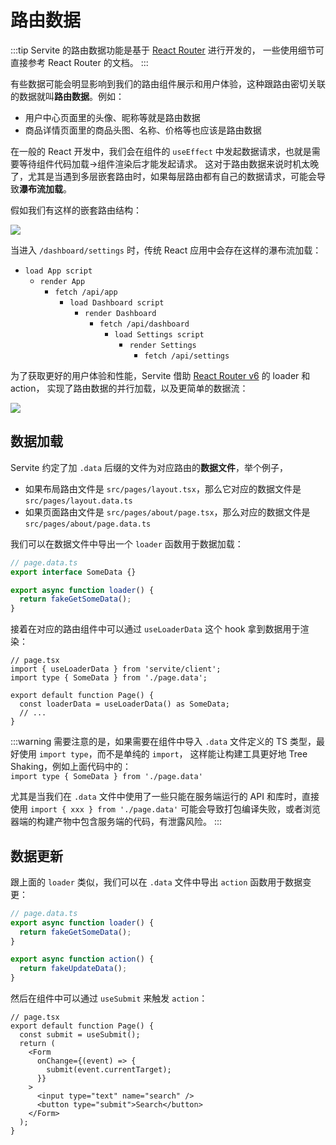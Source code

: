 # 路由数据

:::tip
Servite 的路由数据功能是基于 [React Router](https://reactrouter.com) 进行开发的，
一些使用细节可直接参考 React Router 的文档。
:::

有些数据可能会明显影响到我们的路由组件展示和用户体验，这种跟路由密切关联的数据就叫**路由数据**。例如：
- 用户中心页面里的头像、昵称等就是路由数据
- 商品详情页面里的商品头图、名称、价格等也应该是路由数据

在一般的 React 开发中，我们会在组件的 `useEffect` 中发起数据请求，也就是需要等待组件代码加载->组件渲染后才能发起请求。
这对于路由数据来说时机太晚了，尤其是当遇到多层嵌套路由时，如果每层路由都有自己的数据请求，可能会导致**瀑布流加载**。

假如我们有这样的嵌套路由结构：

![](../../../assets/nested-routes.png)

当进入 `/dashboard/settings` 时，传统 React 应用中会存在这样的瀑布流加载：

- `load App script`
  - `render App`
    - `fetch /api/app`
      - `load Dashboard script`
        - `render Dashboard`
          - `fetch /api/dashboard`
            - `load Settings script`
              - `render Settings`
                - `fetch /api/settings`

为了获取更好的用户体验和性能，Servite 借助 [React Router v6](https://reactrouter.com) 的 loader 和 action，
实现了路由数据的并行加载，以及更简单的数据流：

<img src="../../../assets/loader-action.png" />

## 数据加载

Servite 约定了加 `.data` 后缀的文件为对应路由的**数据文件**，举个例子，
- 如果布局路由文件是 `src/pages/layout.tsx`，那么它对应的数据文件是 `src/pages/layout.data.ts`
- 如果页面路由文件是 `src/pages/about/page.tsx`，那么对应的数据文件是 `src/pages/about/page.data.ts`

我们可以在数据文件中导出一个 `loader` 函数用于数据加载：

```ts
// page.data.ts
export interface SomeData {}

export async function loader() {
  return fakeGetSomeData();
}
```

接着在对应的路由组件中可以通过 `useLoaderData` 这个 hook 拿到数据用于渲染：

```tsx
// page.tsx
import { useLoaderData } from 'servite/client';
import type { SomeData } from './page.data';

export default function Page() {
  const loaderData = useLoaderData() as SomeData;
  // ...
}
```

:::warning
需要注意的是，如果需要在组件中导入 `.data` 文件定义的 TS 类型，最好使用 `import type`，而不是单纯的 `import`，
这样能让构建工具更好地 Tree Shaking，例如上面代码中的：<br />
`import type { SomeData } from './page.data'`

尤其是当我们在 `.data` 文件中使用了一些只能在服务端运行的 API 和库时，直接使用 `import { xxx } from './page.data'` 
可能会导致打包编译失败，或者浏览器端的构建产物中包含服务端的代码，有泄露风险。
:::

## 数据更新

跟上面的 `loader` 类似，我们可以在 `.data` 文件中导出 `action` 函数用于数据变更：

```ts
// page.data.ts
export async function loader() {
  return fakeGetSomeData();
}

export async function action() {
  return fakeUpdateData();
}
```

然后在组件中可以通过 `useSubmit` 来触发 `action`：

```tsx
// page.tsx
export default function Page() {
  const submit = useSubmit();
  return (
    <Form
      onChange={(event) => {
        submit(event.currentTarget);
      }}
    >
      <input type="text" name="search" />
      <button type="submit">Search</button>
    </Form>
  );
}
```
